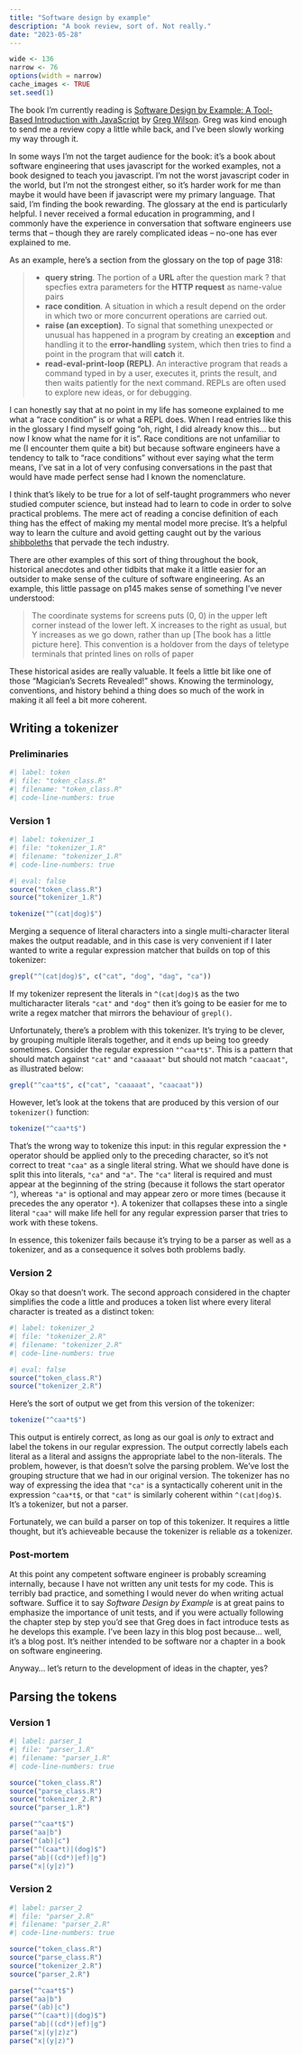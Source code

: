 ```yaml
---
title: "Software design by example"
description: "A book review, sort of. Not really."
date: "2023-05-28"
---
```


<!--------------- my typical setup ----------------->

```r
wide <- 136
narrow <- 76
options(width = narrow)
cache_images <- TRUE
set.seed(1)
```

<!--------------- post begins here ----------------->

The book I'm currently reading is [Software Design by Example: A Tool-Based Introduction with JavaScript](https://www.routledge.com/Software-Design-by-Example-A-Tool-Based-Introduction-with-JavaScript/Wilson/p/book/9781032330235) by [Greg Wilson](https://third-bit.com/). Greg was kind enough to send me a review copy a little while back, and I've been slowly working my way through it. 

In some ways I'm not the target audience for the book: it's a book about software engineering that uses javascript for the worked examples, not a book designed to teach you javascript. I'm not the worst javascript coder in the world, but I'm not the strongest either, so it's harder work for me than maybe it would have been if javascript were my primary language. That said, I'm finding the book rewarding. The glossary at the end is particularly helpful. I never received a formal education in programming, and I commonly have the experience in conversation that software engineers use terms that -- though they are rarely complicated ideas -- no-one has ever explained to me. 

As an example, here's a section from the glossary on the top of page 318:

> |
- **query string**. The portion of a **URL** after the question mark ? that specfies extra parameters for the **HTTP request** as name-value pairs
- **race condition**. A situation in which a result depend on the order in which two or more concurrent operations are carried out.
- **raise (an exception)**. To signal that something unexpected or unusual has happened in a program by creating an **exception** and handling it to the **error-handling** system, which then tries to find a point in the program that will **catch** it.
- **read-eval-print-loop (REPL)**. An interactive program that reads a command typed in by a user, executes it, prints the result, and then waits patiently for the next command. REPLs are often used to explore new ideas, or for debugging.

I can honestly say that at no point in my life has someone explained to me what a "race condition" is or what a REPL does. When I read entries like this in the glossary I find myself going "oh, right, I did already know this... but now I know what the name for it is". Race conditions are not unfamiliar to me (I encounter them quite a bit) but because software engineers have a tendency to talk to "race conditions" without ever saying what the term means, I've sat in a lot of very confusing conversations in the past that would have made perfect sense had I known the nomenclature.

I think that's likely to be true for a lot of self-taught programmers who never studied computer science, but instead had to learn to code in order to solve practical problems. The mere act of reading a concise definition of each thing has the effect of making my mental model more precise. It's a helpful way to learn the culture and avoid getting caught out by the various [shibboleths](https://en.wikipedia.org/wiki/Shibboleth) that pervade the tech industry. 

There are other examples of this sort of thing throughout the book, historical anecdotes and other tidbits that make it a little easier for an outsider to make sense of the culture of software engineering. As an example, this little passage on p145 makes sense of something I've never understood:

> The coordinate systems for screens puts (0, 0) in the upper left corner instead of the lower left. X increases to the right as usual, but Y increases as we go down, rather than up [The book has a little picture here]. This convention is a holdover from the days of teletype terminals that printed lines on rolls of paper

These historical asides are really valuable. It feels a little bit like one of those "Magician's Secrets Revealed!" shows. Knowing the terminology, conventions, and history behind a thing does so much of the work in making it all feel a bit more coherent. 

## Writing a tokenizer

### Preliminaries

```r
#| label: token
#| file: "token_class.R"
#| filename: "token_class.R"
#| code-line-numbers: true
```


### Version 1

```r
#| label: tokenizer_1
#| file: "tokenizer_1.R"
#| filename: "tokenizer_1.R"
#| code-line-numbers: true
```


```r
#| eval: false
source("token_class.R")
source("tokenizer_1.R")
```

```r
tokenize("^(cat|dog)$")
```

Merging a sequence of literal characters into a single multi-character literal makes the output readable, and in this case is very convenient if I later wanted to write a regular expression matcher that builds on top of this tokenizer:

```r
grepl("^(cat|dog)$", c("cat", "dog", "dag", "ca"))
```

If my tokenizer represent the literals in `^(cat|dog)$` as the two multicharacter literals `"cat"` and `"dog"` then it's going to be easier for me to write a regex matcher that mirrors the behaviour of `grepl()`.

Unfortunately, there's a problem with this tokenizer. It's trying to be clever, by grouping multiple literals together, and it ends up being too greedy sometimes. Consider the regular expression `"^caa*t$"`. This is a pattern that should match against `"cat"` and `"caaaaat"` but should not match `"caacaat"`, as illustrated below:

```r
grepl("^caa*t$", c("cat", "caaaaat", "caacaat"))
```

However, let's look at the tokens that are produced by this version of our `tokenizer()` function:

```r
tokenize("^caa*t$")
```

That's the wrong way to tokenize this input: in this regular expression the `*` operator should be applied only to the preceding character, so it's not correct to treat `"caa"` as a single literal string. What we should have done is split this into literals, `"ca"` and `"a"`. The `"ca"` literal is required and must appear at the beginning of the string (because it follows the start operator `^`), whereas `"a"` is optional and may appear zero or more times (because it precedes the any operator `*`). A tokenizer that collapses these into a single literal `"caa"` will make life hell for any regular expression parser that tries to work with these tokens. 

In essence, this tokenizer fails because it's trying to be a parser as well as a tokenizer, and as a consequence it solves both problems badly.

### Version 2

Okay so that doesn't work. The second approach considered in the chapter simplifies the code a little and produces a token list where every literal character is treated as a distinct token:

```r
#| label: tokenizer_2
#| file: "tokenizer_2.R"
#| filename: "tokenizer_2.R"
#| code-line-numbers: true
```


```r
#| eval: false
source("token_class.R")
source("tokenizer_2.R")
```

Here's the sort of output we get from this version of the tokenizer:

```r
tokenize("^caa*t$")
```

This output is entirely correct, as long as our goal is *only* to extract and label the tokens in our regular expression. The output correctly labels each literal as a literal and assigns the appropriate label to the non-literals. The problem, however, is that doesn't solve the parsing problem. We've lost the grouping structure that we had in our original version. The tokenizer has no way of expressing the idea that `"ca"` is a syntactically coherent unit in the expression `^caa*t$`, or that `"cat"` is similarly coherent within `^(cat|dog)$`. It's a tokenizer, but not a parser. 

Fortunately, we can build a parser on top of this tokenizer. It requires a little thought, but it's achieveable because the tokenizer is reliable *as* a tokenizer.

### Post-mortem

At this point any competent software engineer is probably screaming internally, because I have not written any unit tests for my code. This is terribly bad practice, and something I would never do when writing actual software. Suffice it to say *Software Design by Example* is at great pains to emphasize the importance of unit tests, and if you were actually following the chapter step by step you'd see that Greg does in fact introduce tests as he develops this example. I've been lazy in this blog post because... well, it's a blog post. It's neither intended to be software nor a chapter in a book on software engineering. 

Anyway... let's return to the development of ideas in the chapter, yes?

## Parsing the tokens

### Version 1

```r
#| label: parser_1
#| file: "parser_1.R"
#| filename: "parser_1.R"
#| code-line-numbers: true
```


```r
source("token_class.R")
source("parse_class.R")
source("tokenizer_2.R")
source("parser_1.R")
```

```r
parse("^caa*t$")
parse("aa|b")
parse("(ab)|c")
parse("^(caa*t)|(dog)$")
parse("ab|((cd*)|ef)|g")
parse("x|(y|z)")
```


### Version 2

```r
#| label: parser_2
#| file: "parser_2.R"
#| filename: "parser_2.R"
#| code-line-numbers: true
```


```r
source("token_class.R")
source("parse_class.R")
source("tokenizer_2.R")
source("parser_2.R")
```

```r
parse("^caa*t$")
parse("aa|b")
parse("(ab)|c")
parse("^(caa*t)|(dog)$")
parse("ab|((cd*)|ef)|g")
parse("x|(y|z)z")
parse("x|(y|z)")
```


